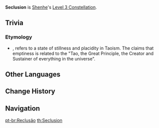 {{Constellation Infobox
|image       = Constellation Seclusion.png
|description = Increases Level of [[Spring Spirit Summoning]] by 3.<br />Maximum upgrade level is 15.
|level       = 3
|character   = Shenhe
|utility1    = Talent Level Increase
|utility2    = Elemental Skill Level Increase
}}
'''Seclusion''' is [[Shenhe]]'s [[Level 3 Constellation]].

==Trivia==
=== Etymology===
*{{Lang|1=''Xū''|zh=虚}}, refers to a state of stillness and placidity in Taoism. The {{W|Tao Te Ching|Tao Te Ching}} claims that emptiness is related to the "Tao, the Great Principle, the Creator and Sustainer of everything in the universe".

==Other Languages==
{{Other Languages
|en      = Seclusion
|zhs     = 潜虚
|zhs_rm  = Qián Xū
|zht     = 潛虛
|zht_rm  = Qián Xū
|zh_tl   = Concentrate in Emptiness
|ja      = 潜虚
|ja_rm   = Senkyo{{Assumed}}
|ja_tl   = Concentrate in Emptiness{{Sino}}
|ko      = 잠허
|ko_rm   = Jamheo
|ko_tl   = Concentrate in Emptiness
|es      = Reclusión
|es_tl   = Reclusion
|fr      = Isolement
|fr_tl   = Seclusion
|ru      = Уход от мира
|ru_tl   = Withdrawl From the World
|th      = Seclusion
|vi      = Tiềm Hư
|vi_tl   = 
|de      = Zurückgezogenheit
|de_tl   = Seclusion
|id      = Seclusion
|pt      = Reclusão
|pt_tl   = Seclusion
}}

==Change History==
{{Change History|2.4}}

==Navigation==
{{Talent Navbox|Shenhe}}

[[pt-br:Reclusão]]
[[th:Seclusion]]